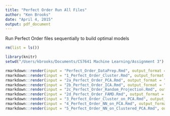 ```yaml
---
title: "Perfect Order Run All Files"
author: "Ken Brooks"
date: "April 4, 2015"
output: pdf_document
---
```


Run Perfect Order files sequentially to build optimal models

```r
rm(list = ls())

library(knitr)
setwd("/Users/kbrooks/Documents/CS7641 Machine Learning/Assignment 3")

rmarkdown::render(input = "Perfect_Order_DataPrep.Rmd", output_format = "pdf_document")
rmarkdown::render(input = "1_Perfect_Order_Cluster.Rmd", output_format = "pdf_document")
rmarkdown::render(input = "2a_Perfect_Order_PCA.Rmd", output_format = "pdf_document")
rmarkdown::render(input = "2b_Perfect_Order_ICA.Rmd", output_format = "pdf_document")
rmarkdown::render(input = "2c_Perfect_Order_Random_Projection.Rmd", output_format = "pdf_document")
rmarkdown::render(input = "2d_Perfect_Order_FAMD.Rmd", output_format = "pdf_document")
rmarkdown::render(input = "3_Perfect_Order_Cluster_on_PCA.Rmd", output_format = "pdf_document")
rmarkdown::render(input = "4_Perfect_Order_NN_on_PCA.Rmd", output_format = "pdf_document")
rmarkdown::render(input = "5_Perfect_Order_NN_on_Clustered_PCA.Rmd", output_format = "pdf_document")

```

